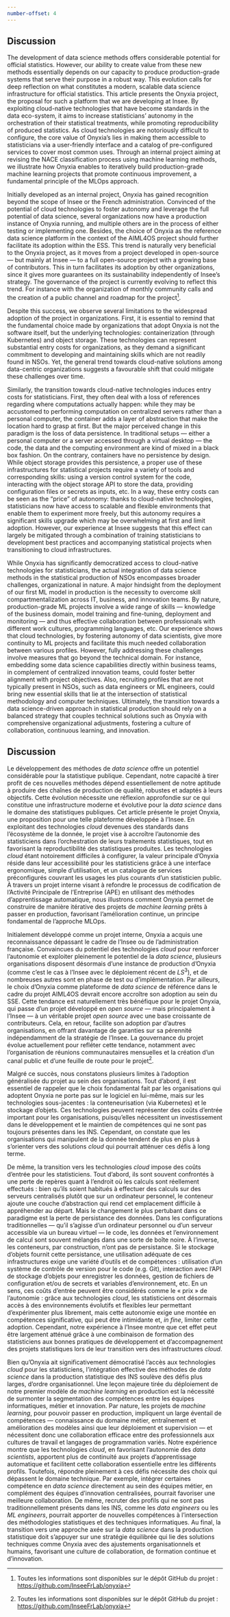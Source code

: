```yaml
---
number-offset: 4
---
```


::: {.content-visible when-profile="en"}

# Discussion

The development of data science methods offers considerable potential for official statistics. However, our ability to create value from these new methods essentially depends on our capacity to produce production-grade systems that serve their purpose in a robust way. This evolution calls for deep reflection on what constitutes a modern, scalable data science infrastructure for official statistics. This article presents the Onyxia project, the proposal for such a platform that we are developing at Insee. By exploiting cloud-native technologies that have become standards in the data eco-system, it aims to increase statisticians' autonomy in the orchestration of their statistical treatments, while promoting reproducibility of produced statistics. As cloud technologies are notoriously difficult to configure, the core value of Onyxia's lies in making them accessible to statisticians via a user-friendly interface and a catalog of pre-configured services to cover most common uses. Through an internal project aiming at revising the NACE classification process using machine learning methods, we illustrate how Onyxia enables to iteratively build production-grade machine learning projects that promote continuous improvement, a fundamental principle of the MLOps approach.

Initially developed as an internal project, Onyxia has gained recognition beyond the scope of Insee or the French administration. Convinced of the potential of cloud technologies to foster autonomy and leverage the full potential of data science, several organizations now have a production instance of Onyxia running, and multiple others are in the process of either testing or implementing one. Besides, the choice of Onyxia as the reference data science platform in the context of the AIML4OS project should further facilitate its adoption within the ESS. This trend is naturally very beneficial to the Onyxia project, as it moves from a project developed in open-source — but mainly at Insee — to a full open-source project with a growing base of contributors. This in turn facilitates its adoption by other organizations, since it gives more guarantees on its sustainability independently of Insee's strategy. The governance of the project is currently evolving to reflect this trend. For instance with the organization of monthly community calls and the creation of a public channel and roadmap for the project[^onyxia-project].

[^onyxia-project]: All information are available on the GitHub depository of the project: [https://github.com/InseeFrLab/onyxia]()

Despite this success, we observe several limitations to the widespread adoption of the project in organizations. First, it is essential to remind that the fundamental choice made by organizations that adopt Onyxia is not the software itself, but the underlying technologies: containerization (through Kubernetes) and object storage. These technologies can represent substantial entry costs for organizations, as they demand a significant commitment to developing and maintaining skills which are not readily found in NSOs. Yet, the general trend towards cloud-native solutions among data-centric organizations suggests a favourable shift that could mitigate these challenges over time.

Similarly, the transition towards cloud-native technologies induces entry costs for statisticians. First, they often deal with a loss of references regarding where computations actually happen: while they may be accustomed to performing computation on centralized servers rather than a personal computer, the container adds a layer of abstraction that make the location hard to grasp at first. But the major perceived change in this paradigm is the loss of data persistence. In traditional setups — either a personal computer or a server accessed through a virtual desktop — the code, the data and the computing environment are kind of mixed in a black box fashion. On the contrary, containers have no persistence by design. While object storage provides this persistence, a proper use of these infrastructures for statistical projects require a variety of tools and corresponding skills: using a version control system for the code, interacting with the object storage API to store the data, providing configuration files or secrets as inputs, etc. In a way, these entry costs can be seen as the "price" of autonomy: thanks to cloud-native technologies, statisticians now have access to scalable and flexible environments that enable them to experiment more freely, but this autonomy requires a significant skills upgrade which may be overwhelming at first and limit adoption. However, our experience at Insee suggests that this effect can largely be mitigated through a combination of training statisticians to development best practices and accompanying statistical projects when transitioning to cloud infrastructures.

While Onyxia has significantly democratized access to cloud-native technologies for statisticians, the actual integration of data science methods in the statistical production of NSOs encompasses broader challenges, organizational in nature. A major hindsight from the deployment of our first ML model in production is the necessity to overcome skill compartmentalization across IT, business, and innovation teams. By nature, production-grade ML projects involve a wide range of skills — knowledge of the business domain, model training and fine-tuning, deployment and monitoring — and thus effective collaboration between professionals with different work cultures, programming languages, etc. Our experience shows that cloud technologies, by fostering autonomy of data scientists, give more continuity to ML projects and facilitate this much needed collaboration between various profiles. However, fully addressing these challenges involve measures that go beyond the technical domain. For instance, embedding some data science capabilities directly within business teams, in complement of centralized innovation teams, could foster better alignment with project objectives. Also, recruiting profiles that are not typically present in NSOs, such as data engineers or ML engineers, could bring new essential skills that lie at the intersection of statistical methodology and computer techniques. Ultimately, the transition towards a data science-driven approach in statistical production should rely on a balanced strategy that couples technical solutions such as Onyxia with comprehensive organizational adjustments, fostering a culture of collaboration, continuous learning, and innovation.


:::


<!-- ############################################################################################################## -->
<!-- ############################################################################################################## -->
<!-- ############################################################################################################## -->



::: {.content-visible when-profile="fr"}

# Discussion


Le développement des méthodes de *data science* offre un potentiel considérable pour la statistique publique. Cependant, notre capacité à tirer profit de ces nouvelles méthodes dépend essentiellement de notre aptitude à produire des chaînes de production de qualité, robustes et adaptés à leurs objectifs. Cette évolution nécessite une réflexion approfondie sur ce qui constitue une infrastructure moderne et évolutive pour la *data science* dans le domaine des statistiques publiques. Cet article présente le projet Onyxia, une proposition pour une telle plateforme développée à l'Insee. En exploitant des technologies *cloud* devenues des standards dans l'écosystème de la donnée, le projet vise à accroître l'autonomie des statisticiens dans l'orchestration de leurs traitements statistiques, tout en favorisant la reproductibilité des statistiques produites. Les technologies *cloud* étant notoirement difficiles à configurer, la valeur principale d’Onyxia réside dans leur accessibilité pour les statisticiens grâce à une interface ergonomique, simple d'utilisation, et un catalogue de services préconfigurés couvrant les usages les plus courants d'un statisticien public. À travers un projet interne visant à refondre le processus de codification de l'Activité Principale de l'Entreprise (APE) en utilisant des méthodes d'apprentissage automatique, nous illustrons comment Onyxia permet de construire de manière itérative des projets de *machine learning* prêts à passer en production, favorisant l'amélioration continue, un principe fondamental de l'approche MLOps.

Initialement développé comme un projet interne, Onyxia a acquis une reconnaissance dépassant le cadre de l'Insee ou de l'administration française. Convaincues du potentiel des technologies *cloud* pour renforcer l'autonomie et exploiter pleinement le potentiel de la *data science*, plusieurs organisations disposent désormais d'une instance de production d'Onyxia (comme c'est le cas à l'Insee avec le déploiement récent de $LS^3$), et de nombreuses autres sont en phase de test ou d'implémentation. Par ailleurs, le choix d’Onyxia comme plateforme de *data science* de référence dans le cadre du projet AIML4OS devrait encore accroître son adoption au sein du SSE. Cette tendance est naturellement très bénéfique pour le projet Onyxia, qui passe d’un projet développé en *open source* — mais principalement à l’Insee — à un véritable projet *open source* avec une base croissante de contributeurs. Cela, en retour, facilite son adoption par d'autres organisations, en offrant davantage de garanties sur sa pérennité indépendamment de la stratégie de l'Insee. La gouvernance du projet évolue actuellement pour refléter cette tendance, notamment avec l'organisation de réunions communautaires mensuelles et la création d’un canal public et d’une feuille de route pour le projet[^onyxia-project].

[^onyxia-project]: Toutes les informations sont disponibles sur le dépôt GitHub du projet : [https://github.com/InseeFrLab/onyxia]()

Malgré ce succès, nous constatons plusieurs limites à l'adoption généralisée du projet au sein des organisations. Tout d'abord, il est essentiel de rappeler que le choix fondamental fait par les organisations qui adoptent Onyxia ne porte pas sur le logiciel en lui-même, mais sur les technologies sous-jacentes : la conteneurisation (via Kubernetes) et le stockage d'objets. Ces technologies peuvent représenter des coûts d'entrée important pour les organisations, puisqu'elles nécessitent un investissement dans le développement et le maintien de compétences qui ne sont pas toujours présentes dans les INS. Cependant, on constate que les organisations qui manipulent de la donnée tendent de plus en plus à s'orienter vers des solutions *cloud* qui pourrait atténuer ces défis à long terme.

De même, la transition vers les technologies *cloud* impose des coûts d'entrée pour les statisticiens. Tout d'abord, ils sont souvent confrontés à une perte de repères quant à l'endroit où les calculs sont réellement effectués : bien qu'ils soient habitués à effectuer des calculs sur des serveurs centralisés plutôt que sur un ordinateur personnel, le conteneur ajoute une couche d'abstraction qui rend cet emplacement difficile à appréhender au départ. Mais le changement le plus pertubant dans ce paradigme est la perte de persistance des données. Dans les configurations traditionnelles — qu'il s'agisse d'un ordinateur personnel ou d'un serveur accessible via un bureau virtuel — le code, les données et l'environnement de calcul sont souvent mélangés dans une sorte de boîte noire. À l'inverse, les conteneurs, par construction, n'ont pas de persistance. Si le stockage d'objets fournit cette persistance, une utilisation adéquate de ces infrastructures  exige une variété d'outils et de compétences : utilisation d'un système de contrôle de version pour le code (e.g. Git), interaction avec l'API de stockage d'objets pour enregistrer les données, gestion de fichiers de configuration et/ou de secrets et variables d'environnement, etc. En un sens, ces coûts d'entrée peuvent être considérés comme le « prix » de l'autonomie : grâce aux technologies *cloud*, les statisticiens ont désormais accès à des environnements évolutifs et flexibles leur permettant d’expérimenter plus librement, mais cette autonomie exige une montée en compétences significative, qui peut être intimidante et, *in fine*, limiter cette adoption. Cependant, notre expérience à l'Insee montre que cet effet peut être largement atténué grâce à une combinaison de formation des statisticiens aux bonnes pratiques de développement et d’accompagnement des projets statistiques lors de leur transition vers des infrastructures *cloud*.

Bien qu'Onyxia ait significativement démocratisé l'accès aux technologies *cloud* pour les statisticiens, l'intégration effective des méthodes de *data science* dans la production statistique des INS soulève des défis plus larges, d'ordre organisationnel. Une leçon majeure tirée du déploiement de notre premier modèle de *machine learning* en production est la nécessité de surmonter la segmentation des compétences entre les équipes informatiques, métier et innovation. Par nature, les projets de *machine learning*, pour pouvoir passer en production, impliquent un large éventail de compétences — connaissance du domaine métier, entraînement et amélioration des modèles ainsi que leur déploiement et supervision — et nécessitent donc une collaboration efficace entre des professionnels aux cultures de travail et langages de programmation variés. Notre expérience montre que les technologies *cloud*, en favorisant l'autonomie des *data scientists*, apportent plus de continuité aux projets d'apprentissage automatique et facilitent cette collaboration essentielle entre les différents profils. Toutefois, répondre pleinement à ces défis nécessite des choix qui dépassent le domaine technique. Par exemple, intégrer certaines compétence en *data science* directement au sein des équipes métier, en complément des équipes d'innovation centralisées, pourrait favoriser une meilleure collaboration. De même, recruter des profils qui ne sont pas traditionnellement présents dans les INS, comme les *data engineers* ou les *ML engineers*, pourrait apporter de nouvelles compétences à l'intersection des méthodologies statistiques et des techniques informatiques. Au final, la transition vers une approche axée sur la *data science* dans la production statistique doit s'appuyer sur une stratégie équilibrée qui lie des solutions techniques comme Onyxia avec des ajustements organisationnels et humains, favorisant une culture de collaboration, de formation continue et d’innovation.


::: 


